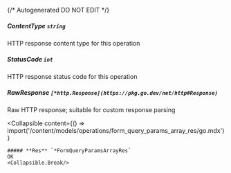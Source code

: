 {/* Autogenerated DO NOT EDIT  */}

##### **ContentType** `string`
HTTP response content type for this operation

##### **StatusCode** `int`
HTTP response status code for this operation

##### **RawResponse** `[*http.Response](https://pkg.go.dev/net/http#Response)`
Raw HTTP response; suitable for custom response parsing

<Collapsible
    content={() => import('/content/models/operations/form_query_params_array_res/go.mdx')}
>
    ##### **Res** `*FormQueryParamsArrayRes`
    OK
    <Collapsible.Break/>
</Collapsible>


